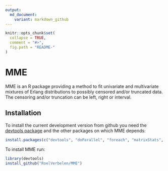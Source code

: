 ```yaml
---
output:
  md_document:
    variant: markdown_github
---
```


```r
knitr::opts_chunk$set(
  collapse = TRUE,
  comment = "#>",
  fig.path = "README-"
)
```

# MME

MME is an R package providing a method to fit univariate and multivariate mixtures of Erlang distributions to possibly censored and/or truncated data. The censoring and/or truncation can be left, right or interval.

## Installation

To install the current development version from github you need the [devtools package](http://cran.r-project.org/web/packages/devtools/index.html) and the other packages on which MME depends:

```r
install.packages(c("devtools", "doParallel", "foreach", "matrixStats", "parallel"))
```

To install MME run:

```r
library(devtools)
install_github("RoelVerbelen/MME")
```

